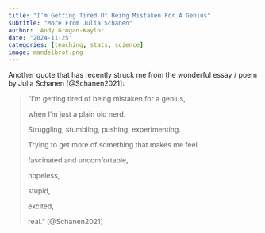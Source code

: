 ```yaml
---
title: "I’m Getting Tired Of Being Mistaken For A Genius"
subtitle: "More From Julia Schanen"
author:  Andy Grogan-Kaylor 
date: "2024-11-25"
categories: [teaching, stats, science]
image: mandelbrot.png
---
```


Another quote that has recently struck me from the wonderful essay / poem by Julia Schanen [@Schanen2021]:

> "I’m getting tired of being mistaken for a genius,
>
> when I’m just a plain old nerd.
>
> Struggling, stumbling, pushing, experimenting.
>
> Trying to get more of something that makes me feel
>
> fascinated and uncomfortable,
>
> hopeless,
>
> stupid,
>
> excited,
>
> real." [@Schanen2021]






